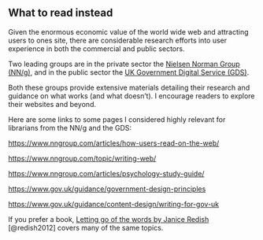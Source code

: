 ## What to read instead

Given the enormous economic value of the world wide web and attracting users to ones site, there are considerable research efforts into user experience in both the commercial and public sectors.

Two leading groups are in the private sector the [Nielsen Norman Group (NN/g)](https://www.nngroup.com/){target="_blank"}, and in the public sector the [UK Government Digital Service (GDS)](https://www.gov.uk/government/organisations/government-digital-service).

Both these groups provide extensive materials detailing their research and guidance on what works (and what doesn't). I encourage readers to explore their websites and beyond.

Here are some links to some pages I considered highly relevant for librarians from the NN/g and the GDS:

<https://www.nngroup.com/articles/how-users-read-on-the-web/>

<https://www.nngroup.com/topic/writing-web/>

<https://www.nngroup.com/articles/psychology-study-guide/>

<https://www.gov.uk/guidance/government-design-principles>

<https://www.gov.uk/guidance/content-design/writing-for-gov-uk>

If you prefer a book, [Letting go of the words by Janice Redish](https://southampton.on.worldcat.org/oclc/798674328) [@redish2012] covers many of the same topics.
